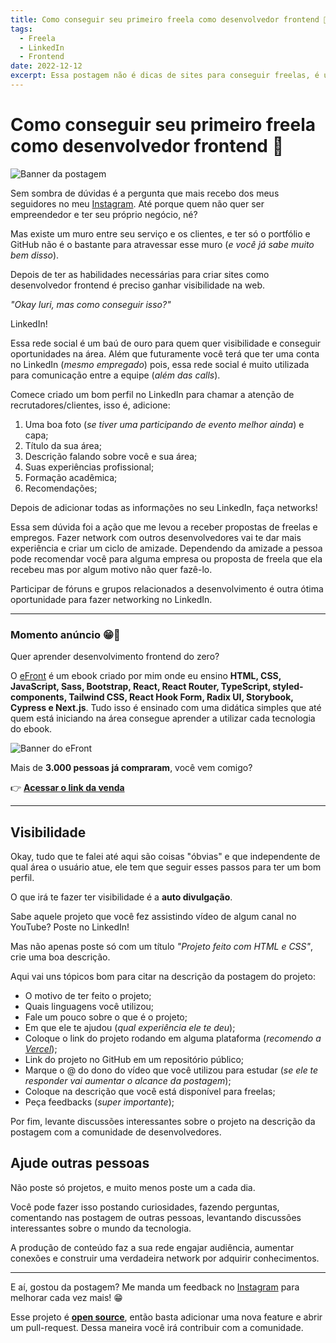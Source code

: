 ```yaml
---
title: Como conseguir seu primeiro freela como desenvolvedor frontend 🤔
tags:
  - Freela
  - LinkedIn
  - Frontend
date: 2022-12-12
excerpt: Essa postagem não é dicas de sites para conseguir freelas, é um passo a passo a ser seguido.
---
```


# Como conseguir seu primeiro freela como desenvolvedor frontend 🤔

![Banner da postagem](/como-conseguir-seu-primeiro-freela.png)

Sem sombra de dúvidas é a pergunta que mais recebo dos meus seguidores no meu [Instagram](https://www.instagram.com/iuricode/). Até porque quem não quer ser empreendedor e ter seu próprio negócio, né?

Mas existe um muro entre seu serviço e os clientes, e ter só o portfólio e GitHub não é o bastante para atravessar esse muro (_e você já sabe muito bem disso_).

Depois de ter as habilidades necessárias para criar sites como desenvolvedor frontend é preciso ganhar visibilidade na web.

_"Okay Iuri, mas como conseguir isso?"_

LinkedIn!

Essa rede social é um baú de ouro para quem quer visibilidade e conseguir oportunidades na área. Além que futuramente você terá que ter uma conta no LinkedIn (_mesmo empregado_) pois, essa rede social é muito utilizada para comunicação entre a equipe (_além das calls_).

Comece criado um bom perfil no LinkedIn para chamar a atenção de recrutadores/clientes, isso é, adicione:

1. Uma boa foto (_se tiver uma participando de evento melhor ainda_) e capa;
2. Título da sua área;
3. Descrição falando sobre você e sua área;
4. Suas experiências profissional;
5. Formação acadêmica;
6. Recomendações;

Depois de adicionar todas as informações no seu LinkedIn, faça networks!

Essa sem dúvida foi a ação que me levou a receber propostas de freelas e empregos. Fazer network com outros desenvolvedores vai te dar mais experiência e criar um ciclo de amizade.
Dependendo da amizade a pessoa pode recomendar você para alguma empresa ou proposta de freela que ela recebeu mas por algum motivo não quer fazê-lo.

Participar de fóruns e grupos relacionados a desenvolvimento é outra ótima oportunidade para fazer networking no LinkedIn.

---

### Momento anúncio 😁🤘

Quer aprender desenvolvimento frontend do zero?

O [eFront](https://iuricode.com/efront/) é um ebook criado por mim onde eu ensino **HTML, CSS, JavaScript, Sass, Bootstrap, React, React Router, TypeScript, styled-components, Tailwind CSS, React Hook Form, Radix UI, Storybook, Cypress e Next.js**. Tudo isso é ensinado com uma didática simples que até quem está iniciando na área consegue aprender a utilizar cada tecnologia do ebook.

![Banner do eFront](/efront.png)

Mais de **3.000 pessoas já compraram**, você vem comigo?

👉 **[Acessar o link da venda](https://iuricode.com/efront/)**

---

## Visibilidade

Okay, tudo que te falei até aqui são coisas "óbvias" e que independente de qual área o usuário atue, ele tem que seguir esses passos para ter um bom perfil.

O que irá te fazer ter visibilidade é a **auto divulgação**.

Sabe aquele projeto que você fez assistindo vídeo de algum canal no YouTube? Poste no LinkedIn!

Mas não apenas poste só com um título _"Projeto feito com HTML e CSS"_, crie uma boa descrição.

Aqui vai uns tópicos bom para citar na descrição da postagem do projeto:

- O motivo de ter feito o projeto;
- Quais linguagens você utilizou;
- Fale um pouco sobre o que é o projeto;
- Em que ele te ajudou (_qual experiência ele te deu_);
- Coloque o link do projeto rodando em alguma plataforma (_recomendo a [Vercel](https://vercel.com)_);
- Link do projeto no GitHub em um repositório público;
- Marque o @ do dono do vídeo que você utilizou para estudar (_se ele te responder vai aumentar o alcance da postagem_);
- Coloque na descrição que você está disponível para freelas;
- Peça feedbacks (_super importante_);

Por fim, levante discussões interessantes sobre o projeto na descrição da postagem com a comunidade de desenvolvedores.

## Ajude outras pessoas

Não poste só projetos, e muito menos poste um a cada dia.

Você pode fazer isso postando curiosidades, fazendo perguntas, comentando nas postagem de outras pessoas, levantando discussões interessantes sobre o mundo da tecnologia.

A produção de conteúdo faz a sua rede engajar audiência, aumentar conexões e construir uma verdadeira network por adquirir conhecimentos.

---

E aí, gostou da postagem? Me manda um feedback no [Instagram](https://www.instagram.com/iuricode/) para melhorar cada vez mais! 😁

Esse projeto é **[open source](https://github.com/iuricode/blog)**, então basta adicionar uma nova feature e abrir um pull-request. Dessa maneira você irá contribuir com a comunidade.
